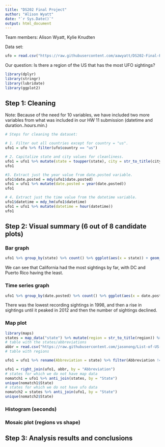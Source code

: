 ```yaml
---
title: "DS202 Final Project"
author: "Alison Wyatt"
date: "`r Sys.Date()`"
output: html_document
---
```


Team members: Alison Wyatt, Kylie Knudten

Data set: 

```r
ufo = read.csv("https://raw.githubusercontent.com/aawyatt/DS202-Final-Project/main/complete.csv")
```

Our question:
Is there a region of the US that has the most UFO sightings?

```r
library(dplyr)
library(stringr)
library(lubridate)
library(ggplot2)
```

## Step 1: Cleaning
Note: Because of the need for 10 variables, we have included two more variables from what was included in our HW 11 submission (datetime and duration..hours.min.)
```r
# Steps for cleaning the dataset:

# 1. Filter out all countries except for country = "us". 
ufo1 = ufo %>% filter(ufo$country == "us")

# 2. Capitalize state and city values for cleanliness.
ufo1 = ufo1 %>% mutate(state = toupper(state), city = str_to_title(city))
ufo1

#3. Extract just the year value from date.posted variable.
ufo1$date.posted = mdy(ufo1$date.posted)
ufo1 = ufo1 %>% mutate(date.posted = year(date.posted))
ufo1

# 4. Extract just the time value from the datetime variable.
ufo1$datetime = mdy_hm(ufo1$datetime)
ufo1 = ufo1 %>% mutate(datetime = hour(datetime))
ufo1
```

## Step 2: Visual summary (6 out of 8 candidate plots)

### Bar graph
```r
ufo1 %>% group_by(state) %>% count() %>% ggplot(aes(x = state)) + geom_bar(aes(weight = n)) + theme(axis.text = element_text(size = 5))
```
We can see that California had the most sightings by far, with DC and Puerto Rico having the least. 

### Time series graph
```r
ufo1 %>% group_by(date.posted) %>% count() %>% ggplot(aes(x = date.posted, y = n)) + geom_line() + geom_point() +  geom_text(aes(label = date.posted))
```
There was the lowest recording sightings in 1998, and then a rise in sightings until it peaked in 2012 and then the number of sightings declined. 

### Map plot

```r
library(maps)
states = map_data("state") %>% mutate(region = str_to_title(region)) %>% rename(State = region)
# table with the states/abbreviations
abbr = read.csv("https://raw.githubusercontent.com/jasonong/List-of-US-States/master/states.csv")
# table with regions

ufo1 = ufo1 %>% rename(Abbreviation = state) %>% filter(Abbreviation != "PR")

ufo1 = right_join(ufo1, abbr, by = "Abbreviation")
# states for which we do not have map data
nomatch1 = ufo1 %>% anti_join(states, by = "State")
unique(nomatch1$State)
# states for which we do not have ufo data
nomatch2 = states %>% anti_join(ufo1, by = "State")
unique(nomatch2$State)
```

### Histogram (seconds)


### Mosaic plot (regions vs shape)


## Step 3: Analysis results and conclusions

